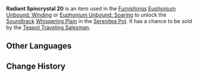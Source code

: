{{Item Infobox
|id           = 141020
|image        = Item Radiant Spincrystal.png
|type         = Adventure Items
|group        = Radiant Spincrystals
|rarity       = 4
|invCategory  = Precious Items
|description  = This wondrous crystal contains a certain rhythm, like something beautiful woven from delicate silk. These items can be found throughout the mainland or from merchants who collect curios. The tune held within this crystal can be revivified in your [[Serenitea Pot]] using either "[[Euphonium Unbound: Winding]]" or "[[Euphonium Unbound: Soaring]]." The tune contained within this [[Radiant Spincrystal]] is "[[Whispering Plain]]."
|source1      = [[Chubby]]
|track        = Whispering Plain
}}
'''Radiant Spincrystal 20''' is an item used in the [[Furnishings]] [[Euphonium Unbound: Winding]] or [[Euphonium Unbound: Soaring]] to unlock the [[Soundtrack]] [[Whispering Plain]] in the [[Serenitea Pot]]. It has a chance to be sold by the [[Teapot Traveling Salesman]].

==Other Languages==
{{Other Languages
|default_hidden = 1
|en      = Radiant Spincrystal 20
|zhs     = 旋曜玉帛・其二十
|zhs_rm  = Xuán Yào Yùbó - Qí Èrshí
|zht     = 旋曜玉帛・其二十
|zht_rm  = Xuán Yào Yùbó - Qí Èrshí
|ja      = 旋曜玉帛・20
|ja_rm   = Sen'you Gyokuhaku - Nijuu{{Assumed}}
|ko      = 빛나는 결정・20
|ko_rm   = Bitnaneun Gyeoljeong 20
|es      = Girocristal radiante (20)
|fr      = Gyrocristal radiant 20
|ru      = Лучистый кристалл {{tt|20|двадцать}}
|th      = Radiant Spincrystal 20
|vi      = Ngọc Thạch Âm Vang 20
|de      = Strahlender Drehkristall XX
|id      = Radiant Spincrystal 20
|pt      = Cristal Rodopiante Radiante 20
}}

==Change History==
{{Change History|2.6}}